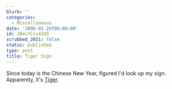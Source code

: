 ```yaml
---
blurb: ''
categories:
  - Miscellaneous
date: '2006-01-29T00:00:00'
id: 20eLYCzs4ZQ5
scrubbed_2021: false
status: published
type: post
title: Tiger Sign
---
```


Since today is the Chinese New Year, figured I'd look up my sign.
Apparently, it's [Tiger](http://chinese.astrology.com/tiger.html).
